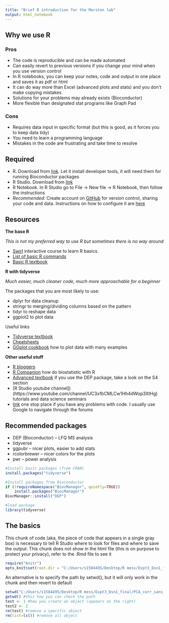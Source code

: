 ```yaml
---
title: "Brief R introduction for the Marston lab"
output: html_notebook
---
```


## Why we use R
### Pros
* The code is reproducible and can be made automated
* Can easily revert to previous versions if you change your mind when you use version control
* In R notebooks, you can keep your notes, code and output in one place and saves it as pdf or html
* It can do way more than Excel (advanced plots and stats) and you don't make copying mistakes
* Solutions for your problems may already exists (Bioconductor)
* More flexible than designated stat programs like Graph Pad

### Cons
* Requires data input in specific format (but this is good, as it forces you to keep data tidy)
* You need to learn a programming language
* Mistakes in the code are frustrating and take time to resolve

## Required
* R. Download from [link](https://cran.r-project.org/). Let it install developer tools, it will need them for running Bioconductor packages
* R Studio. Download from [link](https://www.rstudio.com/products/rstudio/)
* R Notebook. In R Studio go to File -> New file -> R Notebook, then follow the instructions
* _Recommended:_ Create account on [GitHub](https://github.com/) for version control, sharing your code and data. Instructions on how to configure it are [here](https://jennybc.github.io/2014-05-12-ubc/ubc-r/session03_git.html)

## Resources
__The base R__ 

_This is not my preferred way to use R but sometimes there is no way around_

* [Swirl](https://swirlstats.com/) interactive course to learn R basics. 
* [List of basic R commands](https://cran.r-project.org/doc/contrib/Short-refcard.pdf)
* [Basic R textbook](https://cran.r-project.org/doc/contrib/Paradis-rdebuts_en.pdf)

__R with tidyverse__

_Much easier, much cleaner code, much more approachable for a beginner_

The packages that you are most likely to use:

* dplyr for data cleanup
* stringr to merging/dividing columns based on the pattern
* tidyr to reshape data
* ggplot2 to plot data

Useful links

* [Tidyverse textbook](https://r4ds.had.co.nz/introduction.html)
* [Cheatsheets](https://www.rstudio.com/resources/cheatsheets/) 
* [GGplot cookbook](http://www.cookbook-r.com/Graphs/) how to plot data with many examples

__Other useful stuff__

* [R bloggers](https://www.r-bloggers.com/) 
* [R Companion](https://rcompanion.org/rcompanion/a_02.html) how do biostatistic with R
* [Advanced textbook](https://adv-r.hadley.nz/index.html) if you use the DEP package, take a look on the S4 section
* [R Studio youtube channel])(https://www.youtube.com/channel/UC3xfbCMLCw1Hh4dWop3XtHg) tutorials and data science seminars
* [link](https://stackoverflow.com/) one stop place if you have any problems with code. I usually use Google to navigate through the forums

## Recommended packages
* DEP (Bioconductor) -- LFQ MS analysis
* tidyverse 
* ggpubr -- nicer plots, easier to add stats
* rcolorbrewer -- nicer colors for the plots
* pwr -- power analysis


```r
#Install basic packages (from CRAN)
install.packages("tidyverse") 

#Install packages from Bioconductor
if (!requireNamespace("BiocManager", quietly=TRUE))
    install.packages("BiocManager")
BiocManager::install("DEP")

#load package
library(tidyverse)

```


## The basics
This chunk of code (aka, the piece of code that appears in a single gray box) is necessary to tell R Studio where to look for files and where to save the output. This chunk does not show in the html file (this is on purpose to protect your privacy), refer to the .Rmd file to see it
```r
require("knitr")
opts_knit$set(root.dir = "C:/Users/s1584495/Desktop/R mess/Expt3_Dsn1_final/PCA_corr_sans_notag")
```

An alternative is to specify the path by setwd(), but it will only work in the chunk and then revert to default
```r
setwd("C:/Users/s1584495/Desktop/R mess/Expt3_Dsn1_final/PCA_corr_sans_notag")
getwd() #this how you can check the path
test <- 1 #how you create an object (appears on the right)
test2 <- 2
rm(test) #remove a specific object
rm(list=ls()) #remove all object
```



